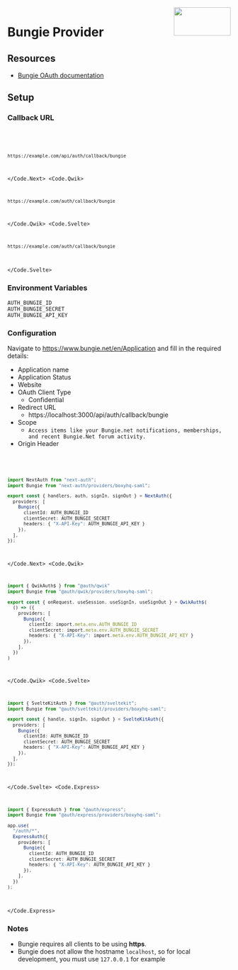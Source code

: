 
<img align="right" src="/img/providers/bungie.svg" height="64" width="128" />

# Bungie Provider

## Resources

- [Bungie OAuth documentation](https://github.com/Bungie-net/api/wiki/OAuth-Documentation)

## Setup

### Callback URL

<Code>
  <Code.Next>

```bash
https://example.com/api/auth/callback/bungie
```

  </Code.Next>
  <Code.Qwik>

```bash
https://example.com/auth/callback/bungie
```

  </Code.Qwik>
  <Code.Svelte>

```bash
https://example.com/auth/callback/bungie
```

  </Code.Svelte>
</Code>

### Environment Variables

```
AUTH_BUNGIE_ID
AUTH_BUNGIE_SECRET
AUTH_BUNGIE_API_KEY
```

### Configuration

Navigate to https://www.bungie.net/en/Application and fill in the required details:

- Application name
- Application Status
- Website
- OAuth Client Type
  - Confidential
- Redirect URL
  - https://localhost:3000/api/auth/callback/bungie
- Scope
  - `Access items like your Bungie.net notifications, memberships, and recent Bungie.Net forum activity.`
- Origin Header

<Code>
  <Code.Next>

```ts filename="/auth.ts"
import NextAuth from "next-auth";
import Bungie from "next-auth/providers/boxyhq-saml";

export const { handlers, auth, signIn, signOut } = NextAuth({
  providers: [
    Bungie({
      clientId: AUTH_BUNGIE_ID
      clientSecret: AUTH_BUNGIE_SECRET
      headers: { "X-API-Key": AUTH_BUNGIE_API_KEY }
    }),
  ],
});
```

  </Code.Next>
  <Code.Qwik>
  
```ts filename="/src/routes/plugin@auth.ts"
import { QwikAuth$ } from "@auth/qwik"
import Bungie from "@auth/qwik/providers/boxyhq-saml";

export const { onRequest, useSession, useSignIn, useSignOut } = QwikAuth$(
  () => ({
    providers: [
      Bungie({
        clientId: import.meta.env.AUTH_BUNGIE_ID
        clientSecret: import.meta.env.AUTH_BUNGIE_SECRET
        headers: { "X-API-Key": import.meta.env.AUTH_BUNGIE_API_KEY }
      }),
    ],
  })
)
```

  </Code.Qwik>
  <Code.Svelte>

```ts filename="/src/auth.ts"
import { SvelteKitAuth } from "@auth/sveltekit";
import Bungie from "@auth/sveltekit/providers/boxyhq-saml";

export const { handle, signIn, signOut } = SvelteKitAuth({
  providers: [
    Bungie({
      clientId: AUTH_BUNGIE_ID
      clientSecret: AUTH_BUNGIE_SECRET
      headers: { "X-API-Key": AUTH_BUNGIE_API_KEY }
    }),
  ],
});
```

  </Code.Svelte>
  <Code.Express>

```ts filename="/src/app.ts"
import { ExpressAuth } from "@auth/express";
import Bungie from "@auth/express/providers/boxyhq-saml";

app.use(
  "/auth/*",
  ExpressAuth({
    providers: [
      Bungie({
        clientId: AUTH_BUNGIE_ID
        clientSecret: AUTH_BUNGIE_SECRET
        headers: { "X-API-Key": AUTH_BUNGIE_API_KEY }
      }),
    ],
  })
);
```

  </Code.Express>
</Code>

### Notes

- Bungie requires all clients to be using **https**.
- Bungie does not allow the hostname `localhost`, so for local development, you must use `127.0.0.1` for example
